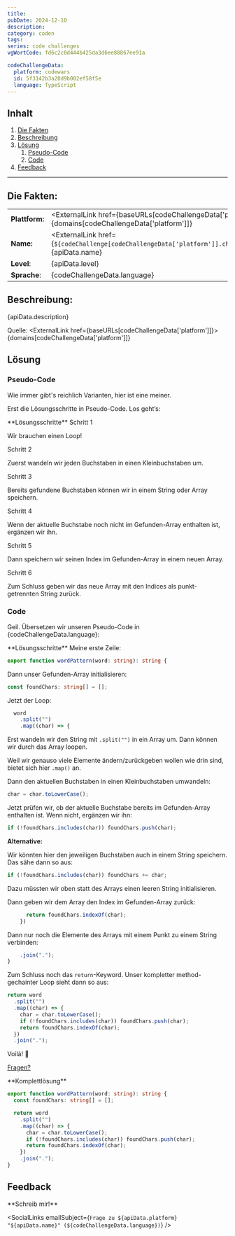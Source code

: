 ```yaml
---
title:
pubDate: 2024-12-10
description:
category: coden
tags:
series: code challenges
vgWortCode: fd6c2c0d444b425da3d6ee88867ee91a

codeChallengeData:
  platform: codewars
  id: 5f3142b3a28d9b002ef58f5e
  language: TypeScript
---
```


## Inhalt

1. [Die Fakten](#)
1. [Beschreibung](#)
1. [Lösung](#)
   1. [Pseudo-Code](#)
   1. [Code](#)
1. [Feedback](#)

---

## Die Fakten:

|                |                                                                                                                                            |
| -------------- | ------------------------------------------------------------------------------------------------------------------------------------------ |
| **Plattform:** | <ExternalLink href={baseURLs[codeChallengeData['platform']]}>{domains[codeChallengeData['platform']]}</ExternalLink>                       |
| **Name:**      | <ExternalLink href={`${codeChallenge[codeChallengeData['platform']].challenge.url}/${codeChallengeData.id}`}>{apiData.name}</ExternalLink> |
| **Level**:     | {apiData.level}                                                                                                                            |
| **Sprache**:   | {codeChallengeData.language}                                                                                                               |

## Beschreibung:

<FetchedMarkdown>{apiData.description}</FetchedMarkdown>

Quelle: <ExternalLink href={baseURLs[codeChallengeData['platform']]}>{domains[codeChallengeData['platform']]}</ExternalLink>

## Lösung

### Pseudo-Code

Wie immer gibt's reichlich Varianten, hier ist eine meiner.

Erst die Lösungsschritte in Pseudo-Code. Los geht’s:

<Accordion>
**Lösungsschritte**

<Accordion>
Schritt 1

Wir brauchen einen Loop!

</Accordion>
<Accordion>
Schritt 2

Zuerst wandeln wir jeden Buchstaben in einen Kleinbuchstaben um.

</Accordion>
<Accordion>
Schritt 3

Bereits gefundene Buchstaben können wir in einem String oder Array speichern.

</Accordion>
<Accordion>
Schritt 4

Wenn der aktuelle Buchstabe noch nicht im Gefunden-Array enthalten ist, ergänzen wir ihn.

</Accordion>
<Accordion>
Schritt 5

Dann speichern wir seinen Index im Gefunden-Array in einem neuen Array.

</Accordion>
<Accordion>
Schritt 6

Zum Schluss geben wir das neue Array mit den Indices als punkt-getrennten String zurück.

</Accordion>
</Accordion>

### Code

Geil. Übersetzen wir unseren Pseudo-Code in {codeChallengeData.language}:

<Accordion>
**Lösungsschritte**

<Accordion>
Meine erste Zeile:

```ts
export function wordPattern(word: string): string {
```

</Accordion>
<Accordion>

Dann unser Gefunden-Array initialisieren:

```ts
const foundChars: string[] = [];
```

</Accordion>
<Accordion>

Jetzt der Loop:

```ts
  word
    .split("")
    .map((char) => {
```

Erst wandeln wir den String mit <ExternalLink href={docs.string.split}>`.split("")`</ExternalLink> in ein Array um. Dann können wir durch das Array loopen.

Weil wir genauso viele Elemente ändern/zurückgeben wollen wie drin sind, bietet sich hier <ExternalLink href={docs.array.map}>`.map()`</ExternalLink> an.

</Accordion>
<Accordion>

Dann den aktuellen Buchstaben in einen Kleinbuchstaben umwandeln:

```ts
char = char.toLowerCase();
```

</Accordion>
<Accordion>

Jetzt prüfen wir, ob der aktuelle Buchstabe bereits im Gefunden-Array enthalten ist. Wenn nicht, ergänzen wir ihn:

```ts
if (!foundChars.includes(char)) foundChars.push(char);
```

**Alternative:**

Wir könnten hier den jeweiligen Buchstaben auch in einem String speichern. Das sähe dann so aus:

```ts
if (!foundChars.includes(char)) foundChars += char;
```

Dazu müssten wir oben statt des Arrays einen leeren String initialisieren.

</Accordion>
<Accordion>

Dann geben wir dem Array den Index im Gefunden-Array zurück:

```ts
      return foundChars.indexOf(char);
    })
```

</Accordion>
<Accordion>

Dann nur noch die Elemente des Arrays mit einem Punkt zu einem String verbinden:

```ts
    .join(".");
}
```

</Accordion>
<Accordion>

Zum Schluss noch das `return`-Keyword. Unser kompletter method-gechainter Loop sieht dann so aus:

```ts
return word
  .split("")
  .map((char) => {
    char = char.toLowerCase();
    if (!foundChars.includes(char)) foundChars.push(char);
    return foundChars.indexOf(char);
  })
  .join(".");
```

</Accordion>
<Accordion>

Voilá! 💪

[Fragen?](#feedback)

</Accordion>
</Accordion>

<Accordion>
**Komplettlösung**

```ts
export function wordPattern(word: string): string {
  const foundChars: string[] = [];

  return word
    .split("")
    .map((char) => {
      char = char.toLowerCase();
      if (!foundChars.includes(char)) foundChars.push(char);
      return foundChars.indexOf(char);
    })
    .join(".");
}
```

</Accordion>

## Feedback

<Accordion>
**Schreib mir!**

<SocialLinks
  emailSubject={`Frage zu ${apiData.platform} "${apiData.name}" (${codeChallengeData.language})`}
/>

</Accordion>
